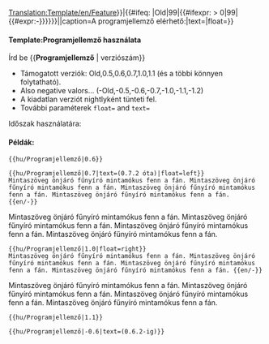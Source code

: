 <noinclude>[[Translation:Template/en/Feature]]</noinclude><includeonly>{{en/VersionBox|{{#ifeq: {{{1|}}}|Old|0|{{#ifexpr: {{{1|}}} < 0|0|{{{1|}}}}}}}|{{#ifeq: {{{1|}}}|Old|99|{{#ifexpr: {{{1|}}} > 0|99|{{#expr:-{{{1|}}}}}}}}}||caption=A programjellemző elérhető:|text={{{text|}}}|float={{{float|}}}}}</includeonly><noinclude>

====Template:Programjellemző használata====
Írd be <nowiki>{{</nowiki>'''Programjellemző'''<nowiki> | verziószám}}</nowiki>
*Támogatott verziók: Old,0.5,0.6,0.7,1.0,1.1 (és a többi könnyen folytatható).
*Also negative valors... (-Old,-0.5,-0.6,-0.7,-1.0,-1.1,-1.2)
*A kiadatlan verziót nightlyként tünteti fel.
*További paraméterek <code>float=</code> and <code>text=</code>
Időszak használatára: {{en/S|en/Programjellemző időszak}}

====Példák:====
<pre>{{hu/Programjellemző|0.6}}</pre>
{{hu/Programjellemző|0.6}}
<pre>{{hu/Programjellemző|0.7|text=(0.7.2 óta)|float=left}}
Mintaszöveg önjáró fűnyíró mintamókus fenn a fán. Mintaszöveg önjáró fűnyíró mintamókus fenn a fán. Mintaszöveg önjáró fűnyíró mintamókus fenn a fán. Mintaszöveg önjáró fűnyíró mintamókus fenn a fán.  {{en/-}}</pre>
{{hu/Programjellemző|0.7|text=(0.7.2 óta)|float=left}}
Mintaszöveg önjáró fűnyíró mintamókus fenn a fán. Mintaszöveg önjáró fűnyíró mintamókus fenn a fán. Mintaszöveg önjáró fűnyíró mintamókus fenn a fán. Mintaszöveg önjáró fűnyíró mintamókus fenn a fán.{{en/-}}
<pre>{{hu/Programjellemző|1.0|float=right}}
Mintaszöveg önjáró fűnyíró mintamókus fenn a fán. Mintaszöveg önjáró fűnyíró mintamókus fenn a fán. Mintaszöveg önjáró fűnyíró mintamókus fenn a fán. Mintaszöveg önjáró fűnyíró mintamókus fenn a fán. {{en/-}}</pre>
{{hu/Programjellemző|1.0|float=right}}
Mintaszöveg önjáró fűnyíró mintamókus fenn a fán. Mintaszöveg önjáró fűnyíró mintamókus fenn a fán. Mintaszöveg önjáró fűnyíró mintamókus fenn a fán. Mintaszöveg önjáró fűnyíró mintamókus fenn a fán. {{en/-}}
<pre>{{hu/Programjellemző|1.1}}</pre>
{{hu/Programjellemző|1.1}}
<pre>{{hu/Programjellemző|-0.6|text=(0.6.2-ig)}}</pre>
{{hu/Programjellemző|-0.6|text=(0.6.2-ig)}}



</noinclude>